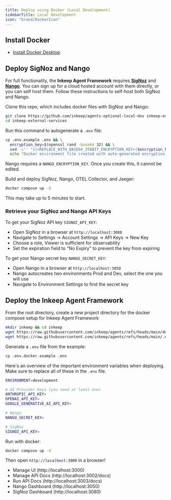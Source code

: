 ```yaml
---
title: Deploy using Docker (Local Development)
sidebarTitle: Local Development
icon: "brand/DockerIcon"
---
```


## Install Docker
- [Install Docker Desktop](https://www.docker.com/products/docker-desktop/)

## Deploy SigNoz and Nango

For full functionality, the **Inkeep Agent Framework** requires [**SigNoz**](https://signoz.io/) and [**Nango**](https://www.nango.dev/). You can sign up for a cloud hosted account with them directly, or you can self host them. Follow these instructions to self-host both SigNoz and Nango.

Clone this repo, which includes docker files with SigNoz and Nango:
```bash
git clone https://github.com/inkeep/agents-optional-local-dev inkeep-external-services
cd inkeep-external-services
```

Run this command to autogenerate a `.env` file:
```bash
cp .env.example .env && \
  encryption_key=$(openssl rand -base64 32) && \
  sed -i'' "s|<REPLACE_WITH_BASE64_256BIT_ENCRYPTION_KEY>|$encryption_key|" .env && \
  echo "Docker environment file created with auto-generated encryption key"
```

Nango requires a `NANGO_ENCRYPTION_KEY`. Once you create this, it cannot be edited.

Build and deploy SigNoz, Nango, OTEL Collector, and Jaeger:
```bash
docker compose up -d
```
This may take up to 5 minutes to start.

### Retrieve your SigNoz and Nango API Keys

To get your SigNoz API key `SIGNOZ_API_KEY`:
- Open SigNoz in a browser at `http://localhost:3080`
- Navigate to Settings → Account Settings → API Keys → New Key
- Choose a role, Viewer is sufficient for observability
- Set the expiration field to "No Expiry" to prevent the key from expiring

To get your Nango secret key `NANGO_SECRET_KEY`:
- Open Nango in a browser at `http://localhost:3050`
- Nango autocreates two environments Prod and Dev, select the one you will use
- Navigate to Environment Settings to find the secret key

## Deploy the Inkeep Agent Framework

From the root directory, create a new project directory for the docker compose setup for Inkeep Agent Framework
```bash
mkdir inkeep && cd inkeep
wget https://raw.githubusercontent.com/inkeep/agents/refs/heads/main/docker-compose.yml
wget https://raw.githubusercontent.com/inkeep/agents/refs/heads/main/.env.docker.example
```

Generate a `.env` file from the example:
```bash
cp .env.docker.example .env
```

Here's an overview of the important environment variables when deploying. Make sure to replace all of these in the `.env` file.
```bash
ENVIRONMENT=development

# AI Provider Keys (you need at least one)
ANTHROPIC_API_KEY=
OPENAI_API_KEY=
GOOGLE_GENERATIVE_AI_API_KEY=

# Nango
NANGO_SECRET_KEY=

# SigNoz
SIGNOZ_API_KEY=
```

Run with docker:
```bash
docker compose up -d
```

Then open `http://localhost:3000` in a browser!

- Manage UI (http://localhost:3000)
- Manage API Docs (http://localhost:3002/docs)
- Run API Docs (http://localhost:3003/docs)
- Nango Dashboard (http://localhost:3050)
- SigNoz Dashboard (http://localhost:3080)